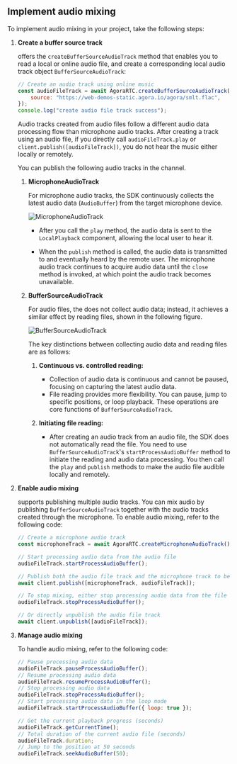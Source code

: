
<PlatformWrapper platform="web">

## Implement audio mixing

To implement audio mixing in your project, take the following steps:

1. **Create a buffer source track**

    <Vg k="VSDK"/> offers the `createBufferSourceAudioTrack` method that enables you to read a local or online audio file, and create a corresponding local audio track object `BufferSourceAudioTrack`:

    ```javascript
    // Create an audio track using online music
    const audioFileTrack = await AgoraRTC.createBufferSourceAudioTrack({
        source: "https://web-demos-static.agora.io/agora/smlt.flac",
    });
    console.log("create audio file track success");
    ```

    Audio tracks created from audio files follow a different audio data processing flow than microphone audio tracks. After creating a track using an audio file, if you directly call `audioFileTrack.play` or `client.publish([audioFileTrack])`, you do not hear the music either locally or remotely. 
    
    You can publish the following audio tracks in the channel.
    
    1. **MicrophoneAudioTrack**

        For microphone audio tracks, the SDK continuously collects the latest audio data (`AudioBuffer`) from the target microphone device.

        ![MicrophoneAudioTrack](https://web-cdn.agora.io/docs-files/1608477676258)

        * After you call the `play` method, the audio data is sent to the `LocalPlayback` component, allowing the local user to hear it.
        
        * When the `publish` method is called, the audio data is transmitted to <Vg k= "AGORA_BACKEND"/> and eventually heard by the remote user.
        The microphone audio track continues to acquire audio data until the `close` method is invoked, at which point the audio track becomes unavailable.

    1. **BufferSourceAudioTrack**

        For audio files, the <Vg k="VSDK"/> does not collect audio data; instead, it achieves a similar effect by reading files, shown in the following figure.

        ![BufferSourceAudioTrack](https://web-cdn.agora.io/docs-files/1608477687221)

        The key distinctions between collecting audio data and reading files are as follows:

        1. **Continuous vs. controlled reading:**
            * Collection of audio data is continuous and cannot be paused, focusing on capturing the latest audio data.
            * File reading provides more flexibility. You can pause, jump to specific positions, or loop playback. These operations are core functions of `BufferSourceAudioTrack`.

        1. **Initiating file reading:**
            * After creating an audio track from an audio file, the SDK does not automatically read the file. You need to use `BufferSourceAudioTrack`'s `startProcessAudioBuffer` method to initiate the reading and audio data processing. You then call the `play` and `publish` methods to make the audio file audible locally and remotely.

1. **Enable audio mixing**

    <Vg k="VSDK"/> supports publishing multiple audio tracks. You can mix audio by publishing `BufferSourceAudioTrack` together with the audio tracks created through the microphone. To enable audio mixing, refer to the following code:

    ```javascript
    // Create a microphone audio track
    const microphoneTrack = await AgoraRTC.createMicrophoneAudioTrack();
    
    // Start processing audio data from the audio file
    audioFileTrack.startProcessAudioBuffer();
    
    // Publish both the audio file track and the microphone track to begin mixing
    await client.publish([microphoneTrack, audioFileTrack]);
    
    // To stop mixing, either stop processing audio data from the file
    audioFileTrack.stopProcessAudioBuffer();
    
    // Or directly unpublish the audio file track
    await client.unpublish([audioFileTrack]);
    ```

1. **Manage audio mixing**

    To handle audio mixing, refer to the following code:

    ```javascript
    // Pause processing audio data
    audioFileTrack.pauseProcessAudioBuffer();
    // Resume processing audio data
    audioFileTrack.resumeProcessAudioBuffer();
    // Stop processing audio data
    audioFileTrack.stopProcessAudioBuffer();
    // Start processing audio data in the loop mode
    audioFileTrack.startProcessAudioBuffer({ loop: true });
    
    // Get the current playback progress (seconds)
    audioFileTrack.getCurrentTime();
    // Total duration of the current audio file (seconds)
    audioFileTrack.duration;
    // Jump to the position at 50 seconds
    audioFileTrack.seekAudioBuffer(50);
    ```

</PlatformWrapper>